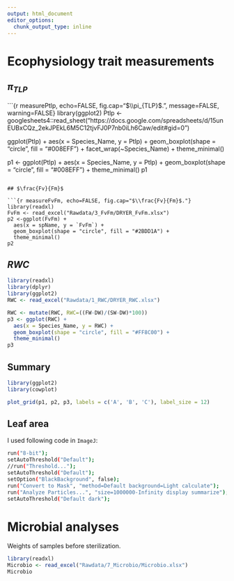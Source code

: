 ```yaml
---
output: html_document
editor_options: 
  chunk_output_type: inline
---
```

# Ecophysiology trait measurements

## $\pi_{TLP}$

```{r measurePtlp, echo=FALSE, fig.cap="$\\pi_{TLP}$.", message=FALSE, warning=FALSE}
library(ggplot2)
Ptlp <- googlesheets4::read_sheet("https://docs.google.com/spreadsheets/d/15unEUBxCQz_2ekJPEkL6M5C12tjvFJ0P7nb0iLh6Caw/edit#gid=0")

ggplot(Ptlp) +
  aes(x = Species_Name, y = Ptlp) +
  geom_boxplot(shape = "circle", fill = "#008EFF") +
  facet_wrap(~Species_Name) +
  theme_minimal()

p1 <- ggplot(Ptlp) +
  aes(x = Species_Name, y = Ptlp) +
  geom_boxplot(shape = "circle", fill = "#008EFF") +
  theme_minimal()
p1
```

## $\frac{Fv}{Fm}$

```{r measureFvFm, echo=FALSE, fig.cap="$\\frac{Fv}{Fm}$."}
library(readxl)
FvFm <- read_excel("Rawdata/3_FvFm/DRYER_FvFm.xlsx")
p2 <-ggplot(FvFm) +
  aes(x = spName, y = `FvFm`) +
  geom_boxplot(shape = "circle", fill = "#2BDD1A") +
  theme_minimal()
p2
```

## $RWC$

```r
library(readxl)
library(dplyr)
library(ggplot2)
RWC <- read_excel("Rawdata/1_RWC/DRYER_RWC.xlsx")

RWC <- mutate(RWC, RWC=((FW-DW)/(SW-DW)*100))
p3 <- ggplot(RWC) +
  aes(x = Species_Name, y = RWC) +
  geom_boxplot(shape = "circle", fill = "#FF8C00") +
  theme_minimal() 
p3
```

## Summary 
```r

library(ggplot2)
library(cowplot)

plot_grid(p1, p2, p3, labels = c('A', 'B', 'C'), label_size = 12)

```



## Leaf area

I used following code in `ImageJ`:

```bash
run("8-bit");
setAutoThreshold("Default");
//run("Threshold...");
setAutoThreshold("Default");
setOption("BlackBackground", false);
run("Convert to Mask", "method=Default background=Light calculate");
run("Analyze Particles...", "size=1000000-Infinity display summarize");
setAutoThreshold("Default dark");

```

# Microbial analyses

Weights of samples before sterilization. 
```r
library(readxl)
Microbio <- read_excel("Rawdata/7_Microbio/Microbio.xlsx")
Microbio
```




